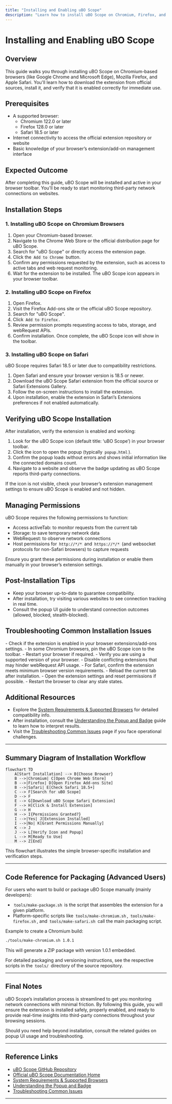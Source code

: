 ```yaml
---
title: "Installing and Enabling uBO Scope"
description: "Learn how to install uBO Scope on Chromium, Firefox, and Safari using official distribution channels, and how to ensure it is correctly enabled in your browser. This guide helps you get up and running with the extension in just a few steps."
---
```


# Installing and Enabling uBO Scope

## Overview
This guide walks you through installing uBO Scope on Chromium-based browsers (like Google Chrome and Microsoft Edge), Mozilla Firefox, and Apple Safari. You'll learn how to download the extension from official sources, install it, and verify that it is enabled correctly for immediate use.

## Prerequisites
- A supported browser:
  - Chromium 122.0 or later
  - Firefox 128.0 or later
  - Safari 18.5 or later
- Internet connectivity to access the official extension repository or website
- Basic knowledge of your browser’s extension/add-on management interface

## Expected Outcome
After completing this guide, uBO Scope will be installed and active in your browser toolbar. You'll be ready to start monitoring third-party network connections on websites.

## Installation Steps

### 1. Installing uBO Scope on Chromium Browsers

1. Open your Chromium-based browser.
2. Navigate to the Chrome Web Store or the official distribution page for uBO Scope.
3. Search for "uBO Scope" or directly access the extension page.
4. Click the `Add to Chrome` button.
5. Confirm any permissions requested by the extension, such as access to active tabs and web request monitoring.
6. Wait for the extension to be installed. The uBO Scope icon appears in your browser toolbar.

### 2. Installing uBO Scope on Firefox

1. Open Firefox.
2. Visit the Firefox Add-ons site or the official uBO Scope repository.
3. Search for "uBO Scope".
4. Click `Add to Firefox`.
5. Review permission prompts requesting access to tabs, storage, and webRequest APIs.
6. Confirm installation. Once complete, the uBO Scope icon will show in the toolbar.

### 3. Installing uBO Scope on Safari

uBO Scope requires Safari 18.5 or later due to compatibility restrictions.

1. Open Safari and ensure your browser version is 18.5 or newer.
2. Download the uBO Scope Safari extension from the official source or Safari Extensions Gallery.
3. Follow the on-screen instructions to install the extension.
4. Upon installation, enable the extension in Safari’s Extensions preferences if not enabled automatically.


## Verifying uBO Scope Installation

After installation, verify the extension is enabled and working:

1. Look for the uBO Scope icon (default title: ‘uBO Scope’) in your browser toolbar.
2. Click the icon to open the popup (typically `popup.html`).
3. Confirm the popup loads without errors and shows initial information like the connected domains count.
4. Navigate to a website and observe the badge updating as uBO Scope reports third-party connections.

<Tip>
If the icon is not visible, check your browser’s extension management settings to ensure uBO Scope is enabled and not hidden.
</Tip>

## Managing Permissions

uBO Scope requires the following permissions to function:
- Access activeTab: to monitor requests from the current tab
- Storage: to save temporary network data
- WebRequest: to observe network connections
- Host permissions for `http://*/*` and `https://*/*` (and websocket protocols for non-Safari browsers) to capture requests

Ensure you grant these permissions during installation or enable them manually in your browser’s extension settings.

## Post-Installation Tips

- Keep your browser up-to-date to guarantee compatibility.
- After installation, try visiting various websites to see connection tracking in real time.
- Consult the popup UI guide to understand connection outcomes (allowed, blocked, stealth-blocked).

## Troubleshooting Common Installation Issues

<AccordionGroup title="Troubleshooting Installation Problems">
<Accordion title="Extension Not Visible in Toolbar">
- Check if the extension is enabled in your browser extensions/add-ons settings.
- In some Chromium browsers, pin the uBO Scope icon to the toolbar.
- Restart your browser if required.
</Accordion>
<Accordion title="Installation Fails or Extension is Disabled Automatically">
- Verify you are using a supported version of your browser.
- Disable conflicting extensions that may hinder webRequest API usage.
- For Safari, confirm the extension meets minimum browser version requirements.
</Accordion>
<Accordion title="Popup Does Not Open or Shows 'NO DATA'">
- Reload the current tab after installation.
- Open the extension settings and reset permissions if possible.
- Restart the browser to clear any stale states.
</Accordion>
</AccordionGroup>

## Additional Resources

- Explore the [System Requirements & Supported Browsers](https://docs.uboscope.org/getting-started/installation-setup/prerequisites) for detailed compatibility info.
- After installation, consult the [Understanding the Popup and Badge](https://docs.uboscope.org/guides/getting-started/understanding-ui-badge) guide to learn how to interpret results.
- Visit the [Troubleshooting Common Issues](https://docs.uboscope.org/getting-started/validation-troubleshooting/common-issues) page if you face operational challenges.

---

## Summary Diagram of Installation Workflow
```mermaid
flowchart TD
    A[Start Installation] --> B{Choose Browser}
    B -->|Chromium| C[Open Chrome Web Store]
    B -->|Firefox| D[Open Firefox Add-ons Site]
    B -->|Safari| E[Check Safari 18.5+]
    C --> F[Search for uBO Scope]
    D --> F
    E --> G[Download uBO Scope Safari Extension]
    F --> H[Click & Install Extension]
    G --> H
    H --> I{Permissions Granted?}
    I -->|Yes| J[Extension Installed]
    I -->|No| K[Grant Permissions Manually]
    K --> J
    J --> L[Verify Icon and Popup]
    L --> M[Ready to Use]
    M --> Z[End]
```

This flowchart illustrates the simple browser-specific installation and verification steps.

---

## Code Reference for Packaging (Advanced Users)

For users who want to build or package uBO Scope manually (mainly developers):

- `tools/make-package.sh` is the script that assembles the extension for a given platform.
- Platform-specific scripts like `tools/make-chromium.sh`, `tools/make-firefox.sh`, and `tools/make-safari.sh` call the main packaging script.

Example to create a Chromium build:
```bash
./tools/make-chromium.sh 1.0.1
```
This will generate a ZIP package with version 1.0.1 embedded.

For detailed packaging and versioning instructions, see the respective scripts in the `tools/` directory of the source repository.

---

## Final Notes
uBO Scope’s installation process is streamlined to get you monitoring network connections with minimal friction. By following this guide, you will ensure the extension is installed safely, properly enabled, and ready to provide real-time insights into third-party connections throughout your browsing sessions.

Should you need help beyond installation, consult the related guides on popup UI usage and troubleshooting.

---

## Reference Links
- [uBO Scope GitHub Repository](https://github.com/gorhill/uBO-Scope)
- [Official uBO Scope Documentation Home](https://docs.uboscope.org/)
- [System Requirements & Supported Browsers](https://docs.uboscope.org/getting-started/installation-setup/prerequisites)
- [Understanding the Popup and Badge](https://docs.uboscope.org/guides/getting-started/understanding-ui-badge)
- [Troubleshooting Common Issues](https://docs.uboscope.org/getting-started/validation-troubleshooting/common-issues)

---

<style>
code {
    background-color: #f5f5f5;
    padding: 0 3px;
    border-radius: 3px;
}
</style>
